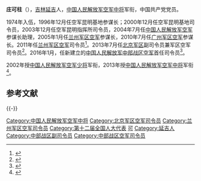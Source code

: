 '''庄可柱'''（{{bd|1955年|2月||catIdx=}}），[[吉林|吉林]][[延吉|延吉]]人，[[中国人民解放军空军中将|中国人民解放军空军中将]]军衔，中国共产党党员。

1974年入伍，1996年12月任空军昆明基地参谋长；2000年12月任空军昆明基地司令员，2003年12月任空军昆明指挥所司令员，2004年7月任[[中国人民解放军空军|中国人民解放军空军]]参谋长助理，2005年1月任[[兰州军区空军|兰州军区空军]]参谋长，2010年7月任[[广州军区空军|广州军区空军]]参谋长。2011年任[[兰州军区空军|兰州军区空军]]司令员<ref>{{cite news |title=> 国内 > 正文 一周人事：中国31上将背景不简单 |url=http://365jia.cn/news/2013-08-02/6FBB3191551DFBD9.html |accessdate=2014-02-22 |website=人民网时政 |deadurl=yes |archiveurl=https://web.archive.org/web/20140226164233/http://365jia.cn/news/2013-08-02/6FBB3191551DFBD9.html |archivedate=2014-02-26 }}</ref>。2013年7月任[[北京军区|北京军区]]副司令员兼军区空军司令员<ref>{{cite news |title=北京军区两将官履新 |url=http://china.caixin.com/2013-07-30/100562615.html |accessdate=2014-02-22 |website=财新网 |archive-date=2014-02-16 |archive-url=https://web.archive.org/web/20140216011106/http://china.caixin.com/2013-07-30/100562615.html |dead-url=no }}</ref>。2016年1月，任新建立的[[中国人民解放军中部战区空军|中国人民解放军中部战区空军]]首任司令员<ref>{{cite news |title=庄可柱出任中部战区空军司令员，刘绍亮任政委 |url=http://www.thepaper.cn/newsDetail_forward_1430296 |accessdate=2016-02-06 |website=澎湃新闻 |archive-date=2016-02-07 |archive-url=https://web.archive.org/web/20160207052946/http://www.thepaper.cn/newsDetail_forward_1430296 |dead-url=no }}</ref>。

2002年授[[中国人民解放军空军少将|中国人民解放军空军少将]]军衔，2013年授[[中国人民解放军空军中将|中国人民解放军空军中将]]军衔<ref>{{cite news |title=港媒：七大军区将领调动 正军级少壮派崭露头角 |url=http://news.takungpao.com/mainland/focus/2014-01/2153288.html |accessdate=2014-02-22 |website=大公网 |archive-date=2014-02-28 |archive-url=https://web.archive.org/web/20140228111715/http://news.takungpao.com/mainland/focus/2014-01/2153288.html |dead-url=no }}</ref>。

== 参考文献 ==
{{Reflist}}

{{-}}
{{start box}}
{{s-mil|pla}}
{{succession box|新头衔|[[韩胜延|韩胜延]]|[[中国人民解放军中部战区空军|中国人民解放军中部战区空军]]司令员|2016年1月－2018年12月}}
{{succession box|[[麻振军|麻振军]]|机构撤销|[[中国人民解放军北京军区空军|中国人民解放军北京军区空军]]司令员|2013年7月－2016年1月}}
{{succession box|[[朱清益|朱清益]]|[[张义瑚|张义瑚]]|[[中国人民解放军兰州军区空军|中国人民解放军兰州军区空军]]司令员|2011年12月－2013年7月}}
{{end box}}

[[Category:中国人民解放军空军中将|Category:中国人民解放军空军中将]]
[[Category:北京军区空军司令员|Category:北京军区空军司令员]]
[[Category:兰州军区空军司令员|Category:兰州军区空军司令员]]
[[Category:第十二届全国人大代表|Category:第十二届全国人大代表]]
[[Category:莊姓|可]]
[[Category:延吉人|Category:延吉人]]
[[Category:中部战区副司令员|Category:中部战区副司令员]]
[[Category:中部战区空军司令员|Category:中部战区空军司令员]]

{{中华人民共和国军事人物小作品}}